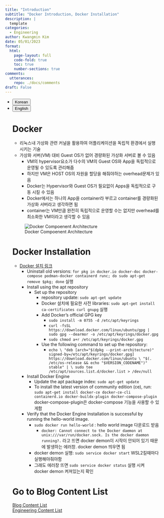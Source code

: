 ```yaml
---
title: "Introduction"
subtitle: "Docker Introduction, Docker Installation" 
description: |
  template
categories:
  - Engineering
author: Kwangmin Kim
date: 05/01/2023
format: 
  html:
    page-layout: full
    code-fold: true
    toc: true
    number-sections: true
comments: 
  utterances: 
    repo: ./docs/comments
draft: False
---
```


<ul class="nav nav-pills" id="language-tab" role="tablist">
  <li class="nav-item" role="presentation">
    <button class="nav-link active" id="Korean-tab" data-bs-toggle="tab" data-bs-target="#Korean" type="button" role="tab" aria-controls="Korean" aria-selected="true">Korean</button>
  </li>
  <li class="nav-item" role="presentation">
    <button class="nav-link" id="English-tab" data-bs-toggle="tab" data-bs-target="#English" type="button" role="tab" aria-controls="knitr" aria-selected="false">English</button>
  </li>

<div class="tab-content" id="language-tabcontent">

<div class="tab-pane fade  show active" id="Korean" role="tabpanel" aria-labelledby="Korean-tab">

::: {#Korean .tab-pane .fade .show .active role="tabpanel" aria-labelledby="Korean-tab"}

# Docker

* 리눅스내 가상화 관련 커널을 활용하여 어플리케이션을 독립적 환경에서 실행시키는 기술
* 가상화 서버(VM) 대비 Guest OS가 없어 경량화된 가상화 서버로 볼 수 있음
    * VM의 hypervisor요소가 다수의 VM의 Guest OS와 App을 독립적으로 운영될 수 있도록 관리해줌
    * 하지만 VM은 HOST OS의 자원을 할당을 해줘야하는 overhead문제가 있음
    * Docker는 Hypervisor와 Guest OS가 필요없이 Apps을 독립적으로 구동 시킬 수 있음
    * Docker에서는 하나의 App을 container라 부르고 container를 경량화된 가상화 서버라고 생각하면 됨
    * container는 VM만큼 완전히 독립적으로 운영할 수는 없지만 overhead를 최소화한 VM이라고 생각할 수 있음

![Docker Compoenent Architecture](../../../../../images/airflow/docker-installation.PNG)

# Docker Installation

* [Docker 설치 링크](https://docs.docker.com/engine/install/ubuntu/)
   * Uninstall old versions: `for pkg in docker.io docker-doc docker-compose podman-docker containerd runc; do sudo apt-get remove $pkg; done` 실행
   * Install using the apt repository
       * Set up the repository
           * repository update: `sudo apt-get update`
           * Docker 설치에 필요한 사전 libraries: `sudo apt-get install ca-certificates curl gnupg` 실행
           * Add Docker’s official GPG key
               * `sudo install -m 0755 -d /etc/apt/keyrings`
               * `curl -fsSL https://download.docker.com/linux/ubuntu/gpg | sudo gpg --dearmor -o /etc/apt/keyrings/docker.gpg`
               * `sudo chmod a+r /etc/apt/keyrings/docker.gpg`
           * Use the following command to set up the repository:
               * `echo \ "deb [arch="$(dpkg --print-architecture)" signed-by=/etc/apt/keyrings/docker.gpg] https://download.docker.com/linux/ubuntu \ "$(. /etc/os-release && echo "$VERSION_CODENAME")" stable" | \ sudo tee /etc/apt/sources.list.d/docker.list > /dev/null`
   * Install Docker Engine
       * Update the apt package index: `sudo apt-get update`
       * To install the latest version of community edition (ce), run: `sudo apt-get install docker-ce docker-ce-cli containerd.io docker-buildx-plugin docker-compose-plugin` docker-compose-plugin은 docker-compose 기능을 사용할 수 있게함
   * Verify that the Docker Engine Installation is successful by running the hello-world image.
       * `sudo docker run hello-world` : hello world image 다운로드 받음
           * `docker: Cannot connect to the Docker daemon at unix:///var/run/docker.sock. Is the docker daemon running?.` 라고 뜨면 docker demon이 시작이 안되어 있기 때문에 발생하는 에러창. docker demon 띄우면 됨
       * docker demon 실행: `sudo service docker start` WSL2킬때마다 실행해야줘야함
       * 그래도 에러창 뜨면 `sudo service docker status` 실행 시켜 docker demon 켜져있는지 확인


:::
</div>

<div class="tab-pane fade" id="English" role="tabpanel" aria-labelledby="English-tab">

::: {#English .tab-pane .fade role="tabpanel" aria-labelledby="English-tab"}

:::


</div>


# Go to Blog Content List

[Blog Content List](../../content_list.qmd)  
[Engineering Content List](../../Engineering/guide_map/index.qmd)